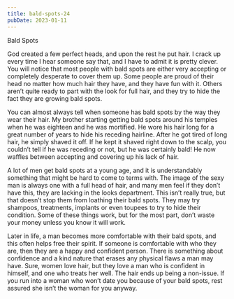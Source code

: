 ```yaml
---
title: bald-spots-24
pubDate: 2023-01-11
---
```


Bald Spots

God created a few perfect heads, and upon the rest he put hair. I crack up every time I hear someone say that, and I have to admit it is pretty clever. You will notice that most people with bald spots are either very accepting or completely desperate to cover them up. Some people are proud of their head no matter how much hair they have, and they have fun with it. Others aren’t quite ready to part with the look for full hair, and they try to hide the fact they are growing bald spots.

You can almost always tell when someone has bald spots by the way they wear their hair. My brother starting getting bald spots around his temples when he was eighteen and he was mortified. He wore his hair long for a great number of years to hide his receding hairline. After he got tired of long hair, he simply shaved it off. If he kept it shaved right down to the scalp, you couldn’t tell if he was receding or not, but he was certainly bald! He now waffles between accepting and covering up his lack of hair.

A lot of men get bald spots at a young age, and it is understandably something that might be hard to come to terms with. The image of the sexy man is always one with a full head of hair, and many men feel if they don’t have this, they are lacking in the looks department. This isn’t really true, but that doesn’t stop them from loathing their bald spots. They may try shampoos, treatments, implants or even toupees to try to hide their condition. Some of these things work, but for the most part, don’t waste your money unless you know it will work.

Later in life, a man becomes more comfortable with their bald spots, and this often helps free their spirit. If someone is comfortable with who they are, then they are a happy and confident person. There is something about confidence and a kind nature that erases any physical flaws a man may have. Sure, women love hair, but they love a man who is confident in himself, and one who treats her well. The hair ends up being a non-issue. If you run into a woman who won’t date you because of your bald spots, rest assured she isn’t the woman for you anyway.